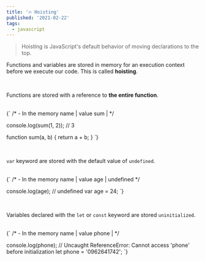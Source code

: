 ```yaml
---
title: '🔥 Hoisting'
published: '2021-02-22'
tags:
  - javascript
---
```


> Hoisting is JavaScript's default behavior of moving declarations to the top.

Functions and variables are stored in memory for an execution context before we execute our code. This is called **hoisting**.

<br/>

Functions are stored with a reference to **the entire function**.

<br/>

<CodeBlock language="js">
{`
/*
- In the memory
name    |     value
sum     |   <function>
*/
 
console.log(sum(1, 2));            // 3
 
function sum(a, b) {
  return a + b;
}
`}
</CodeBlock>

<br/>

`var` keyword are stored with the default value of `undefined`.

<br/>

<CodeBlock language="js">
{`
/*
- In the memory
name    |     value
age     |   undefined
*/
 
console.log(age);            // undefined
var age = 24;
`}
</CodeBlock>

<br/>

Variables declared with the `let` or `const` keyword are stored `uninitialized`.

<br/>

<CodeBlock language="js">
{`
/*
- In the memory
name    |     value
phone   |   <uninitialized>
*/
 
console.log(phone);            // Uncaught ReferenceError: Cannot access 'phone' before initialization
let phone = '0962641742';
`}
</CodeBlock>